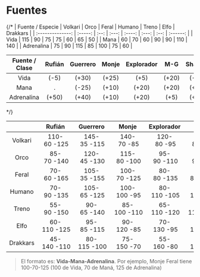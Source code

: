 # Fuentes
{/* 
| Fuente / Especie | Volkari | Orco | Feral | Humano | Treno | Elfo | Drakkars |
| :--------------: | :-----: | :--: | :---: | :----: | :---: | :--: | :------: |
|       Vida       |   115   |  90  |  75   |   75   |  60   |  65  |    50    |
|       Mana       |   60    |  70  |  60   |   90   |  90   | 110  |   140    |
|    Adrenalina    |   75    |  90  |  115  |   85   |  100  |  75  |    60    |

| Fuente / Clase | Rufián | Guerrero | Monje | Explorador |  M-G  | Shaman | Mago  |
| :------------: | :----: | :------: | :---: | :--------: | :---: | :----: | :---: |
|      Vida      |  (-5)  |  (+30)   | (+25) |    (+5)    | (+20) | (-15)  | (-25) |
|      Mana      |   .    |  (-25)   | (+10) |   (+20)    | (+20) | (+40)  | (+60) |
|   Adrenalina   | (+50)  |  (+40)   | (+10) |   (+20)    | (+5)  | (+20)  | (+10) | 
*/}

|          |         Rufián         |        Guerrero        |         Monje          |       Explorador       |          M-G           |         Shaman         |          Mago          |
| :------: | :--------------------: | :--------------------: | :--------------------: | :--------------------: | :--------------------: | :--------------------: | :--------------------: |
| Volkari  | 110-&nbsp;60&nbsp;-125 | 145-&nbsp;35&nbsp;-115 | 140-&nbsp;70&nbsp;-85  | 120-&nbsp;80&nbsp;-95  | 135-&nbsp;80&nbsp;-80  | 100-&nbsp;100&nbsp;-95 | 90-&nbsp;120&nbsp;-85  |
|   Orco   | 85-&nbsp;70&nbsp;-140  | 120-&nbsp;45&nbsp;-130 | 115-&nbsp;80&nbsp;-100 | 95-&nbsp;90&nbsp;-110  | 110-&nbsp;90&nbsp;-95  | 75-&nbsp;110&nbsp;-110 | 65-&nbsp;130&nbsp;-100 |
|  Feral   | 70-&nbsp;60&nbsp;-165  | 105-&nbsp;35&nbsp;-155 | 100-&nbsp;70&nbsp;-125 | 80-&nbsp;80&nbsp;-135  | 95-&nbsp;80&nbsp;-120  | 60-&nbsp;100&nbsp;-135 | 50-&nbsp;120&nbsp;-125 |
|  Humano  | 70-&nbsp;90&nbsp;-135  | 105-&nbsp;65&nbsp;-125 | 100-&nbsp;100&nbsp;-95 | 80-&nbsp;110&nbsp;-105 | 95-&nbsp;110&nbsp;-90  | 60-&nbsp;130&nbsp;-105 | 50-&nbsp;150&nbsp;-95  |
|  Treno   | 55-&nbsp;90&nbsp;-150  | 90-&nbsp;65&nbsp;-140  | 85-&nbsp;100&nbsp;-110 | 65-&nbsp;110&nbsp;-120 | 80-&nbsp;110&nbsp;-105 | 45-&nbsp;130&nbsp;-120 | 35-&nbsp;150&nbsp;-110 |
|   Elfo   | 60-&nbsp;110&nbsp;-125 | 95-&nbsp;85&nbsp;-115  | 90-&nbsp;120&nbsp;-85  | 70-&nbsp;130&nbsp;-95  | 85-&nbsp;130&nbsp;-80  | 50-&nbsp;150&nbsp;-95  | 40-&nbsp;170&nbsp;-85  |
| Drakkars | 45-&nbsp;140&nbsp;-110 | 80-&nbsp;115&nbsp;-100 | 75-&nbsp;150&nbsp;-70  | 55-&nbsp;160&nbsp;-80  | 70-&nbsp;160&nbsp;-65  | 35-&nbsp;180&nbsp;-80  | 25-&nbsp;200&nbsp;-70  |

> El formato es: **Vida-Mana-Adrenalina**.
> Por ejemplo, Monje Feral tiene 100-70-125 (100 de Vida, 70 de Maná, 125 de Adrenalina)
